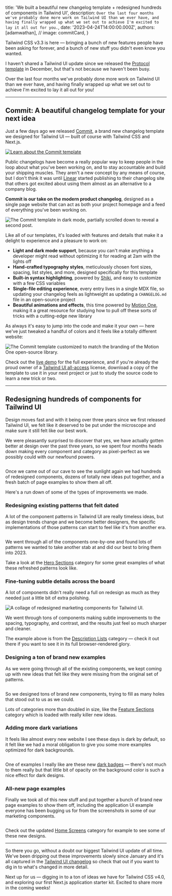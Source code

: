 
  title: 'We built a beautiful new changelog template + redesigned hundreds of components in Tailwind UI',
  description: `Over the last four months we've probably done more work on Tailwind UI than we ever have, and having finally wrapped up what we set out to achieve I'm excited to lay it all out for you.`,
  date: '2023-04-24T14:00:00.000Z',
  authors: [adamwathan],
  // image: commitCard,
}

<!--excerpt-->

Tailwind CSS v3.3 is here — bringing a bunch of new features people have been asking for forever, and a bunch of new stuff you didn't even know you wanted.

<!--/excerpt-->

I haven't shared a Tailwind UI update since we released the [Protocol template](https://tailwindui.com/templates/protocol) in December, but that's not because we haven't been busy.

Over the last four months we've probably done more work on Tailwind UI than we ever have, and having finally wrapped up what we set out to achieve I'm excited to lay it all out for you!


---

## Commit: A beautiful changelog template for your next idea

Just a few days ago we released [Commit](https://tailwindui.com/templates/commit), a brand new changelog template we designed for Tailwind UI — built of course with Tailwind CSS and Next.js.

<div className="my-8">
  <a href="https://tailwindui.com/templates/commit">
    <img src={commitTemplate.src} alt="Learn about the Commit template"/>
  </a>
</div>

Public changelogs have become a really popular way to keep people in the loop about what you've been working on, and to stay accountable and build your shipping muscles. They aren't a new concept by any means of course, but I don't think it was until [Linear](https://linear.app/changelog) started publishing to their changelog site that others got excited about using them almost as an alternative to a company blog.

**Commit is our take on the modern product changelog**, designed as a single page website that can act as both your project homepage and a feed of everything you've been working on.

<div className="my-8">
  <img src={commitTemplateDarkMode.src} alt="The Commit template in dark mode, partially scrolled down to reveal a second post."/>
</div>

Like all of our templates, it's loaded with features and details that make it a delight to experience and a pleasure to work on:

- **Light and dark mode support**, because you can't make anything a developer might read without optimizing it for reading at 2am with the lights off
- **Hand-crafted typography styles**, meticulously chosen font sizes, spacing, list styles, and more, designed specifically for this template
- **Built-in syntax highlighting**, powered by [Shiki](https://github.com/shikijs/shiki), and easy to customize with a few CSS variables
- **Single-file editing experience**, every entry lives in a single MDX file, so updating your changelog feels as lightweight as updating a `CHANGELOG.md` file in an open-source project
- **Beautiful animations and effects**, this time powered by [Motion One](https://motion.dev/), making it a great resource for studying how to pull off these sorts of tricks with a cutting-edge new library

As always it's easy to jump into the code and make it your own — here we've just tweaked a handful of colors and it feels like a totally different website:

<div className="my-8">
  <img src={commitTemplateForMotionOne.src} alt="The Commit template customized to match the branding of the Motion One open-source library."/>
</div>

Check out the [live demo](https://commit.tailwindui.com) for the full experience, and if you're already the proud owner of a [Tailwind UI all-access](https://tailwindui.com/all-access) license, download a copy of the template to use it in your next project or just to study the source code to learn a new trick or two.

---

## Redesigning hundreds of components for Tailwind UI

Design moves fast and with it being over three years since we first released Tailwind UI, we felt like it deserved to be put under the microscope and make sure it still felt like our best work.

We were pleasantly surprised to discover that yes, we have actually gotten better at design over the past three years, so we spent four months heads down making every component and category as pixel-perfect as we possibly could with our newfound powers.

<div className="my-8">
  <img src={tailwindUiRefresh.src} alt=""/>
</div>

Once we came out of our cave to see the sunlight again we had hundreds of redesigned components, dozens of totally new ideas put together, and a fresh batch of page examples to show them all off.

Here's a run down of some of the types of improvements we made.

### Redesigning existing patterns that felt dated

A lot of the component patterns in Tailwind UI are really timeless ideas, but as design trends change and we become better designers, the specific implementations of those patterns can start to feel like it's from another era.

<div className="my-8">
  <img src={tailwindUiRedesignedComponents.src} alt=""/>
</div>

We went through all of the components one-by-one and found lots of patterns we wanted to take another stab at and did our best to bring them into 2023.

Take a look at the [Hero Sections](https://tailwindui.com/components/marketing/sections/heroes) category for some great examples of what these refreshed patterns look like.

### Fine-tuning subtle details across the board

A lot of components didn't really need a full on redesign as much as they needed just a little bit of extra polishing.

<div className="my-8">
  <img src={tailwindUiSubtleImprovements.src} alt="A collage of redesigned marketing components for Tailwind UI."/>
</div>

We went through tons of components making subtle improvements to the spacing, typography, and contrast, and the results just feel so much sharper and cleaner.

The example above is from the [Description Lists](https://tailwindui.com/components/application-ui/data-display/description-lists) category — check it out there if you want to see it in its full browser-rendered glory.

### Designing a ton of brand new examples

As we were going through all of the existing components, we kept coming up with new ideas that felt like they were missing from the original set of patterns.

<div className="my-8">
  <img src={tailwindUiNewComponents.src} alt=""/>
</div>

So we designed tons of brand new components, trying to fill as many holes that stood out to us as we could.

Lots of categories more than doubled in size, like the [Feature Sections](https://tailwindui.com/components/marketing/sections/feature-sections) category which is loaded with really killer new ideas.

### Adding more dark variations

It feels like almost every new website I see these days is dark by default, so it felt like we had a moral obligation to give you some more examples optimized for dark backgrounds.

<div className="my-8">
  <img src={tailwindUiDarkComponents.src} alt=""/>
</div>

One of examples I really like are these new [dark badges](https://tailwindui.com/components/application-ui/elements/badges#component-1a0b76697fe2397f5a2be799049ccd02) — there's not much to them really but that little bit of opacity on the background color is such a nice effect for dark designs.

### All-new page examples

Finally we took all of this new stuff and put together a bunch of brand new page examples to show them off, including the application UI example everyone has been bugging us for from the screenshots in some of our marketing components.

<div className="my-8">
  <img src={tailwindUiNewPageExamples.src} alt=""/>
</div>

Check out the updated [Home Screens](https://tailwindui.com/components/application-ui/page-examples/home-screens) category for example to see some of these new designs.

---

So there you go, without a doubt our biggest Tailwind UI update of all time. We've been dripping out these improvements slowly since January and it's all captured in the [Tailwind UI changelog](https://tailwindui.com/changelog) so check that out if you want to dig in to what's changed in more detail.

Next up for us — digging in to a ton of ideas we have for Tailwind CSS v4.0, and exploring our first Next.js application starter kit. Excited to share more in the coming weeks!
